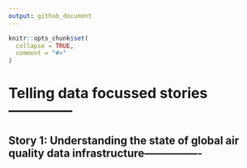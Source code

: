 ```yaml
---
output: github_document
---
```


<!-- README.md is generated from README.Rmd. Please edit that file -->

```r
knitr::opts_chunk$set(
  collapse = TRUE,
  comment = "#>"
)
```

# Telling data focussed stories--------------

<!-- badges: start -->
<!-- badges: end -->


## Story 1: Understanding the state of global air quality data infrastructure----------------
